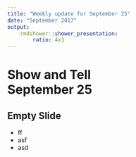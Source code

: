 ```yaml
---
title: "Weekly update for September 25"
date: "September 2017"
output: 
    rmdshower::shower_presentation:
        ratio: 4x3
---
```


# Show and Tell <br> September 25

## Empty Slide

- ff
- asf
- asd

